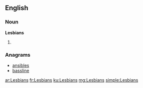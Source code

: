 {{also|lesbians}}
==English==

===Noun===
'''Lesbians'''

# {{plural of|[[Lesbian]]}}

===Anagrams===
* [[ansibles#English|ansibles]]
* [[bassline#English|bassline]]

[[ar:Lesbians]]
[[fr:Lesbians]]
[[ku:Lesbians]]
[[mg:Lesbians]]
[[simple:Lesbians]]